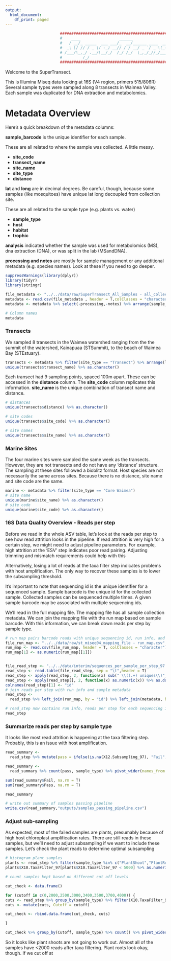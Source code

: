 ```yaml
---
output:
  html_document:
    df_print: paged
---
```


```r
                        ###############################################################
                        #    ____                 ______                          __  #
                        #   / __/_ _____  ___ ___/_  __/______ ____  ___ ___ ____/ /_ #
                        #  _\ \/ // / _ \/ -_) __// / / __/ _ `/ _ \(_-</ -_) __/ __/ #
                        # /___/\_,_/ .__/\__/_/  /_/ /_/  \_,_/_//_/___/\__/\__/\__/  #
                        #         /_/                                                 #
                        ###############################################################
```

Welcome to the SuperTransect. 

This is Illumina Miseq data looking at 16S (V4 region, primers 515/806R)
Several sample types were sampled along 8 transects in Waimea Valley. 
Each sample was duplicated for DNA extraction and metabolomics. 

# Metadata Overview
Here's a quick breakdown of the metadata columns:

**sample_barcode** is the unique identifier for each sample.

These are all related to where the sample was collected. A little messy.

* **site_code**
* **transect_name**
* **site_name**
* **site_type**
* **distance** 

**lat** and **long** are in decimal degrees. Be careful, though, because some samples (like mosquitoes) have unique lat long decoupled from collection site.

These are all related to the sample type (e.g. plants vs. water)

* **sample_type**
* **host** 
* **habitat**
* **trophic** 

**analysis** indicated whether the sample was used for metabolomics (MS), dna extraction (DNA), or was split in the lab (MSandDNA).

**processing and notes** are mostly for sample management or any additional metadata (e.g. species names). Look at these if you need to go deeper.


```r
suppressWarnings(library(dplyr))
library(tidyr)
library(stringr)

file_metadata <- "../../data/raw/SuperTransect_All_Samples - all_collected_samples.csv"
metadata <- read.csv(file_metadata , header = T,colClasses = "character")
metadata <- metadata %>% select(-processing,-notes) %>% arrange(sample_id)

# Column names
metadata
```
### Transects

We sampled 8 transects in the Waimea watershed ranging from the the summit of the watershed, Kainapuaa (STSummit), to the beach of Waimea Bay (STEstuary).
```r
transects <- metadata %>% filter(site_type == "Transect") %>% arrange(lat)
unique(transects$transect_name) %>% as.character()

```

Each transect had 9 sampling points, spaced 100m apart. These can be accessed in the **distance** column.
The **site_code** column replicates this information. **site_name** is the unique combination of transect name and distance.

```r
# distances
unique(transects$distance) %>% as.character()

# site codes
unique(transects$site_code) %>% as.character()

# site names
unique(transects$site_name) %>% as.character()
```

### Marine Sites

The four marine sites were sampled the same week as the transects. However, they are not transects and do not have any 'distance' structure.
The sampling at these sites followed a bioblitz format. Host species are not necessarily the same across sites.
Because there is no distance, site name and site code are the same.


```r
marine <- metadata %>% filter(site_type == "Core Waimea")
# site name
unique(marine$site_name) %>% as.character()
# site code
unique(marine$site_code) %>% as.character()

```


### 16S Data Quality Overview - Reads per step

Before we read in the whole ASV table, let's look at the reads per step to see how read attrition looks in the pipeline.
If read attrition is very high for a certain step, we might need to adjust pipeline parameters.
For example, high attrition at the 'ESV' step indicates poor read pairing. 
Adjusting trimming and mismatch requirements could help with this

Alternatively, losing a lot of reads at the taxa filter step indicates problems with host amplification.
The only way to recover these samples is to lower the subsampling threshold. 

It's important to note that sequencing id is the unique identifier for a sequenced sample.
Sample barcode is the unique id for the collected sample. Collected samples can be sequenced multiple times.
A given sample barcode may be associated with multiple sequencing ids. 

We'll read in the full mapping file. The mapping file has all sample collection metadata.
We can join the mapping file with the run map based on sample barcode.
With this information, we can break down reads per step by sample type. 

```r

# run map pairs barcode reads with unique sequencing id, run info, and primer info. 
file_run_map <- "../../data/raw/st_miseq04_mapping_file - run_map.csv"
run_map <- read.csv(file_run_map, header = T, colClasses = "character")
run_map[1] <- as.numeric(run_map[[1]])


file_read_step <- "../../data/interim/sequences_per_sample_per_step_97.tsv"
read_step <- read.table(file_read_step, sep = "\t",header = T)
read_step <- apply(read_step, 2, function(x) sub(" \\((.+) uniques\\)","",x))
read_step <- apply(read_step[], 2, function(x) as.numeric(x)) %>% as.data.frame()
colnames(read_step)[1] <- "id"
# join reads per step with run info and sample metadata
read_step <-
  read_step %>% left_join(run_map, by = "id") %>% left_join(metadata, by = "sample_barcode")

# read_step now contains run info, reads per step for each sequencing id, and sample metadata.
read_step

```

### Summarize reads per step by sample type
It looks like most read attrition is happening at the taxa filtering step.
Probably, this is an issue with host amplification.


```r
read_summary <-
  read_step %>% mutate(pass = ifelse(is.na(X12.Subsampling_97), "Fail", "Pass"))

read_summary <-
  read_summary %>% count(pass, sample_type) %>% pivot_wider(names_from = pass, values_from = n) %>% arrange(desc(Fail))

sum(read_summary$Fail, na.rm = T)
sum(read_summary$Pass, na.rm = T)

read_summary

# write out summary of samples passing pipeline
write.csv(read_summary,"outputs/samples_passing_pipeline.csv")

```

### Adjust sub-sampling
As expected, most of the failed samples are plants, presumably because of high host chloroplast amplification rates. 
There are still reads in these samples, but we'll need to adjust subsampling if we want to include these samples.
Let's check the plant reads to determine optimal subsampling


```r
# histogram plant samples
plants <- read_step %>% filter(sample_type %in% c("PlantShoot","PlantRoot"))
plants$X10.TaxaFilter_97[plants$X10.TaxaFilter_97 < 5000] %>% as.numeric() %>% hist(breaks = 20, main = "Plant samples under 5000 reads")

# count samples kept based on different cut off levels

cut_check <- data.frame()

for (cutoff in c(0,2000,2500,3000,3400,3500,3700,4000)) {
cuts <- read_step %>% group_by(sample_type) %>% filter(X10.TaxaFilter_97 > cutoff)
cuts <- mutate(cuts, Cutoff = cutoff)

cut_check <- rbind.data.frame(cut_check, cuts)

}

cut_check %>% group_by(Cutoff, sample_type) %>% count() %>% pivot_wider(names_from = Cutoff, values_from = n)

```

So it looks like plant shoots are not going to work out. Almost all of the samples have <2000 reads after taxa filtering.
Plant roots look okay, though. If we cut off at 
